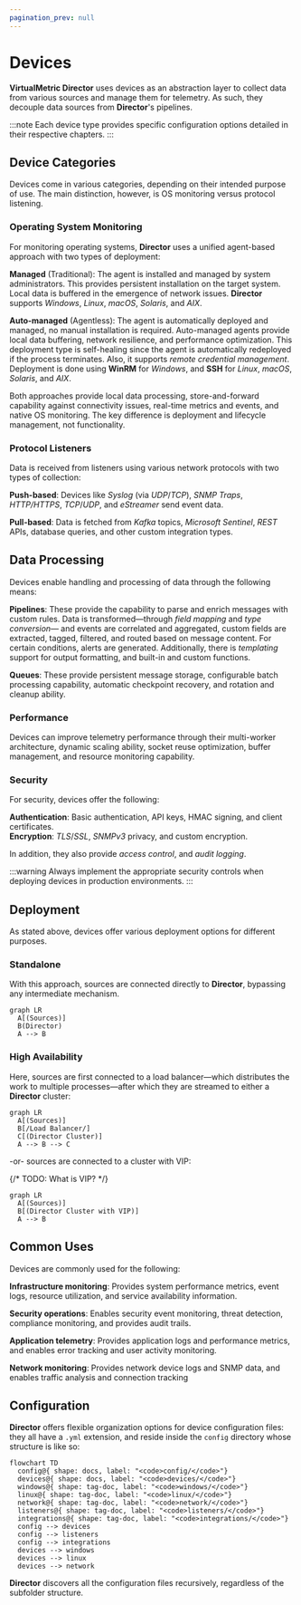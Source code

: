 ```yaml
---
pagination_prev: null
---
```


# Devices

**VirtualMetric Director** uses devices as an abstraction layer to collect data from various sources and manage them for telemetry. As such, they decouple data sources from **Director**'s pipelines.

:::note
Each device type provides specific configuration options detailed in their respective chapters.
:::

## Device Categories

Devices come in various categories, depending on their intended purpose of use. The main distinction, however, is OS monitoring versus protocol listening.

### Operating System Monitoring

For monitoring operating systems, **Director** uses a unified agent-based approach with two types of deployment:

**Managed** (Traditional): The agent is installed and managed by system administrators. This provides persistent installation on the target system. Local data is buffered in the emergence of network issues. **Director** supports _Windows_, _Linux_, _macOS_, _Solaris_, and _AIX_.

**Auto-managed** (Agentless): 
The agent is automatically deployed and managed, no manual installation is required. Auto-managed agents provide local data buffering, network resilience, and performance optimization. This deployment type is self-healing since the agent is automatically redeployed if the process terminates. Also, it supports _remote credential management_. Deployment is done using **WinRM** for _Windows_, and **SSH** for _Linux_, _macOS_, _Solaris_, and _AIX_.

Both approaches provide local data processing, store-and-forward capability against connectivity issues, real-time metrics and events, and native OS monitoring. The key difference is deployment and lifecycle management, not functionality.

### Protocol Listeners

Data is received from listeners using various network protocols with two types of collection:

**Push-based**: Devices like _Syslog_ (via _UDP_/_TCP_), _SNMP Traps_, _HTTP/HTTPS_, _TCP_/_UDP_, and _eStreamer_ send event data.

**Pull-based**: Data is fetched from _Kafka_ topics, _Microsoft Sentinel_, _REST_ APIs, database queries, and other custom integration types.

## Data Processing

Devices enable handling and processing of data through the following means:

**Pipelines**: These provide the capability to parse and enrich messages with custom rules. Data is transformed&mdash;through _field mapping_ and _type conversion_&mdash; and events are correlated and aggregated, custom fields are extracted, tagged, filtered, and routed based on message content. For certain conditions, alerts are generated. Additionally, there is _templating_ support for output formatting, and built-in and custom functions.

**Queues**: These provide persistent message storage, configurable batch processing capability, automatic checkpoint recovery, and rotation and cleanup ability.

### Performance

Devices can improve telemetry performance through their multi-worker architecture, dynamic scaling ability, socket reuse optimization, buffer management, and resource monitoring capability.

### Security

For security, devices offer the following:

**Authentication**: Basic authentication, API keys, HMAC signing, and client certificates.\
**Encryption**: _TLS_/_SSL_, _SNMPv3_ privacy, and custom encryption.

In addition, they also provide _access control_, and _audit logging_.

:::warning
Always implement the appropriate security controls when deploying devices in production environments.
:::

## Deployment

As stated above, devices offer various deployment options for different purposes.

### Standalone

With this approach, sources are connected directly to **Director**, bypassing any intermediate mechanism.

```mermaid
graph LR
  A[(Sources)]
  B(Director)
  A --> B
```

### High Availability

Here, sources are first connected to a load balancer&mdash;which distributes the work to multiple processes&mdash;after which they are streamed to either a **Director** cluster:

```mermaid
graph LR
  A[(Sources)]
  B[/Load Balancer/]
  C[(Director Cluster)]
  A --> B --> C
```

-or- sources are connected to a cluster with VIP:

{/* TODO: What is VIP? */}

```mermaid
graph LR
  A[(Sources)]
  B[(Director Cluster with VIP)]
  A --> B
```

## Common Uses

Devices are commonly used for the following:

**Infrastructure monitoring**: Provides system performance metrics, event logs, resource utilization, and service availability information.

**Security operations**: Enables security event monitoring, threat detection, compliance monitoring, and provides audit trails.

**Application telemetry**: Provides application logs and performance metrics, and enables error tracking and user activity monitoring.

**Network monitoring**: Provides network device logs and SNMP data, and enables traffic analysis and connection tracking

## Configuration

**Director** offers flexible organization options for device configuration files: they all have a `.yml` extension, and reside inside the `config` directory whose structure is like so:

```mermaid
flowchart TD
  config@{ shape: docs, label: "<code>config/</code>"}
  devices@{ shape: docs, label: "<code>devices/</code>"}
  windows@{ shape: tag-doc, label: "<code>windows/</code>"}
  linux@{ shape: tag-doc, label: "<code>linux/</code>"}
  network@{ shape: tag-doc, label: "<code>network/</code>"}
  listeners@{ shape: tag-doc, label: "<code>listeners/</code>"}
  integrations@{ shape: tag-doc, label: "<code>integrations/</code>"}
  config --> devices
  config --> listeners
  config --> integrations
  devices --> windows
  devices --> linux
  devices --> network
```

**Director** discovers all the configuration files recursively, regardless of the subfolder structure.
